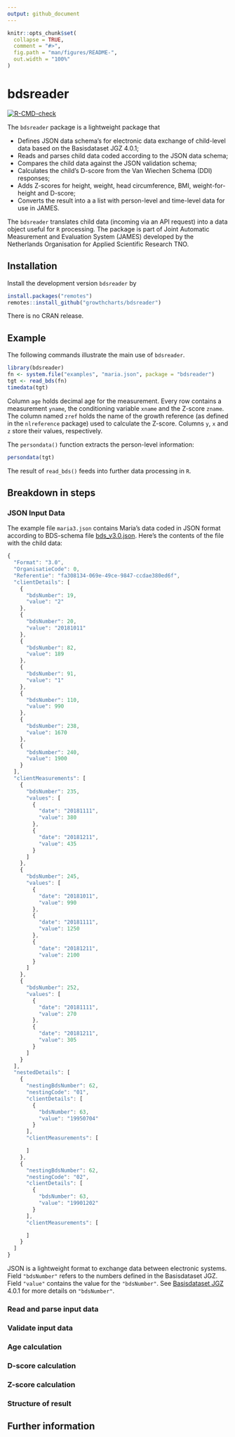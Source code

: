 ```yaml
---
output: github_document
---
```


<!-- README.md is generated from README.Rmd. Please edit that file -->

```r
knitr::opts_chunk$set(
  collapse = TRUE,
  comment = "#>",
  fig.path = "man/figures/README-",
  out.width = "100%"
)
```
# bdsreader

<!-- badges: start -->
[![R-CMD-check](https://github.com/growthcharts/bdsreader/actions/workflows/R-CMD-check.yaml/badge.svg)](https://github.com/growthcharts/bdsreader/actions/workflows/R-CMD-check.yaml)
<!-- badges: end -->

The `bdsreader` package is a lightweight package that

- Defines JSON data schema's for electronic data exchange of child-level data based on the Basisdataset JGZ 4.0.1;
- Reads and parses child data coded according to the JSON data schema;
- Compares the child data against the JSON validation schema;
- Calculates the child's D-score from the Van Wiechen Schema (DDI) responses;
- Adds Z-scores for height, weight, head circumference, BMI, weight-for-height and D-score;
- Converts the result into a a list with person-level and time-level data for use in JAMES.

The `bdsreader` translates child data (incoming via an API request) into a data object useful for `R` processing. The package is part of Joint Automatic Measurement and Evaluation System (JAMES) developed by the Netherlands Organisation for Applied Scientific Research TNO.

## Installation

Install the development version `bdsreader` by

```r
install.packages("remotes")
remotes::install_github("growthcharts/bdsreader")
```

There is no CRAN release.

## Example

The following commands illustrate the main use of `bdsreader`.

```r
library(bdsreader)
fn <- system.file("examples", "maria.json", package = "bdsreader")
tgt <- read_bds(fn)
timedata(tgt)
```

Column `age` holds decimal age for the measurement. Every row contains a measurement `yname`, the conditioning variable `xname` and the Z-score `zname`. The column named `zref` holds the name of the growth reference (as defined in the `nlreference` package) used to calculate the Z-score. Columns `y`, `x` and `z` store their values, respectively. 

The `persondata()` function extracts the person-level information:

```r
persondata(tgt)
```

The result of `read_bds()` feeds into further data processing in `R`.

## Breakdown in steps

### JSON Input Data

The example file `maria3.json` contains Maria's data coded in JSON format according to BDS-schema file [bds_v3.0.json](https://raw.githubusercontent.com/growthcharts/bdsreader/master/inst/schemas/bds_v3.0.json). Here's the contents of the file with the child data:

```javascript
{
  "Format": "3.0",
  "OrganisatieCode": 0,
  "Referentie": "fa308134-069e-49ce-9847-ccdae380ed6f",
  "clientDetails": [
    {
      "bdsNumber": 19,
      "value": "2"
    },
    {
      "bdsNumber": 20,
      "value": "20181011"
    },
    {
      "bdsNumber": 82,
      "value": 189
    },
    {
      "bdsNumber": 91,
      "value": "1"
    },
    {
      "bdsNumber": 110,
      "value": 990
    },
    {
      "bdsNumber": 238,
      "value": 1670
    },
    {
      "bdsNumber": 240,
      "value": 1900
    }
  ],
  "clientMeasurements": [
    {
      "bdsNumber": 235,
      "values": [
        {
          "date": "20181111",
          "value": 380
        },
        {
          "date": "20181211",
          "value": 435
        }
      ]
    },
    {
      "bdsNumber": 245,
      "values": [
        {
          "date": "20181011",
          "value": 990
        },
        {
          "date": "20181111",
          "value": 1250
        },
        {
          "date": "20181211",
          "value": 2100
        }
      ]
    },
    {
      "bdsNumber": 252,
      "values": [
        {
          "date": "20181111",
          "value": 270
        },
        {
          "date": "20181211",
          "value": 305
        }
      ]
    }
  ],
  "nestedDetails": [
    {
      "nestingBdsNumber": 62,
      "nestingCode": "01",
      "clientDetails": [
        {
          "bdsNumber": 63,
          "value": "19950704"
        }
      ],
      "clientMeasurements": [

      ]
    },
    {
      "nestingBdsNumber": 62,
      "nestingCode": "02",
      "clientDetails": [
        {
          "bdsNumber": 63,
          "value": "19901202"
        }
      ],
      "clientMeasurements": [

      ]
    }
  ]
}
```

JSON is a lightweight format to exchange data between electronic systems. Field `"bdsNumber"` refers to the numbers defined in the Basisdataset JGZ. Field `"value"` contains the value for the `"bdsNumber"`. See [Basisdataset JGZ](https://www.ncj.nl/onderwerp/digitaal-dossier-jgz/basisdatasetjgz-bds/) 4.0.1 for more details on `"bdsNumber"`.


### Read and parse input data

### Validate input data

### Age calculation

### D-score calculation

### Z-score calculation

### Structure of result

## Further information

